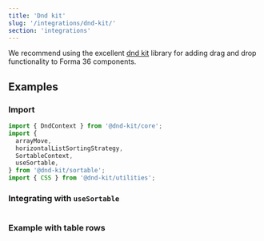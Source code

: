 ```yaml
---
title: 'Dnd kit'
slug: '/integrations/dnd-kit/'
section: 'integrations'
---
```


We recommend using the excellent [dnd kit](https://dndkit.com/) library for adding drag and drop functionality to Forma 36 components.

## Examples

### Import

```jsx static=true
import { DndContext } from '@dnd-kit/core';
import {
  arrayMove,
  horizontalListSortingStrategy,
  SortableContext,
  useSortable,
} from '@dnd-kit/sortable';
import { CSS } from '@dnd-kit/utilities';
```

### Integrating with `useSortable`

```jsx file=examples/DndKitPillExample.tsx

```

### Example with table rows

```jsx file=examples/DndKitTableExample.tsx

```
